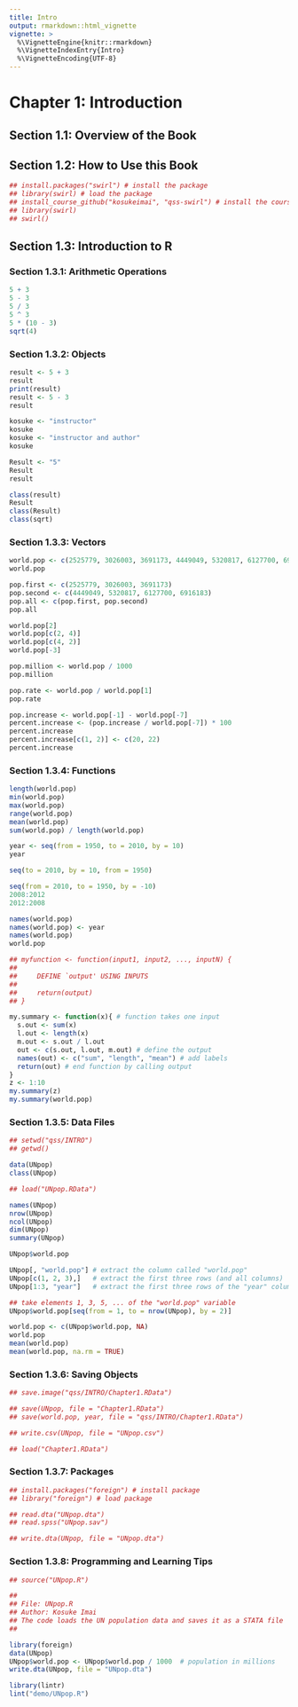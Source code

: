 ```yaml
---
title: Intro
output: rmarkdown::html_vignette
vignette: >
  %\VignetteEngine{knitr::rmarkdown}
  %\VignetteIndexEntry{Intro}
  %\VignetteEncoding{UTF-8}
---
```

# Chapter 1: Introduction
## Section 1.1: Overview of the Book
## Section 1.2: How to Use this Book

```r
## install.packages("swirl") # install the package
## library(swirl) # load the package
## install_course_github("kosukeimai", "qss-swirl") # install the course
## library(swirl)
## swirl()
```

## Section 1.3: Introduction to R
### Section 1.3.1: Arithmetic Operations

```r
5 + 3
5 - 3
5 / 3
5 ^ 3
5 * (10 - 3)
sqrt(4)
```

### Section 1.3.2: Objects

```r
result <- 5 + 3
result
print(result)
result <- 5 - 3
result

kosuke <- "instructor"
kosuke
kosuke <- "instructor and author"
kosuke

Result <- "5"
Result
result

class(result)
Result
class(Result)
class(sqrt)
```

### Section 1.3.3: Vectors

```r
world.pop <- c(2525779, 3026003, 3691173, 4449049, 5320817, 6127700, 6916183)
world.pop

pop.first <- c(2525779, 3026003, 3691173)
pop.second <- c(4449049, 5320817, 6127700, 6916183)
pop.all <- c(pop.first, pop.second)
pop.all

world.pop[2]
world.pop[c(2, 4)]
world.pop[c(4, 2)]
world.pop[-3]

pop.million <- world.pop / 1000
pop.million

pop.rate <- world.pop / world.pop[1]
pop.rate

pop.increase <- world.pop[-1] - world.pop[-7]
percent.increase <- (pop.increase / world.pop[-7]) * 100
percent.increase
percent.increase[c(1, 2)] <- c(20, 22)
percent.increase
```

### Section 1.3.4: Functions

```r
length(world.pop)
min(world.pop)
max(world.pop)
range(world.pop)
mean(world.pop)
sum(world.pop) / length(world.pop)

year <- seq(from = 1950, to = 2010, by = 10)
year

seq(to = 2010, by = 10, from = 1950)

seq(from = 2010, to = 1950, by = -10)
2008:2012
2012:2008

names(world.pop)
names(world.pop) <- year
names(world.pop)
world.pop

## myfunction <- function(input1, input2, ..., inputN) {
##
##     DEFINE `output' USING INPUTS
##
##     return(output)
## }

my.summary <- function(x){ # function takes one input
  s.out <- sum(x)
  l.out <- length(x)
  m.out <- s.out / l.out
  out <- c(s.out, l.out, m.out) # define the output
  names(out) <- c("sum", "length", "mean") # add labels
  return(out) # end function by calling output
}
z <- 1:10
my.summary(z)
my.summary(world.pop)
```

### Section 1.3.5: Data Files

```r
## setwd("qss/INTRO")
## getwd()

data(UNpop)
class(UNpop)

## load("UNpop.RData")

names(UNpop)
nrow(UNpop)
ncol(UNpop)
dim(UNpop)
summary(UNpop)

UNpop$world.pop

UNpop[, "world.pop"] # extract the column called "world.pop"
UNpop[c(1, 2, 3),]   # extract the first three rows (and all columns)
UNpop[1:3, "year"]   # extract the first three rows of the "year" column

## take elements 1, 3, 5, ... of the "world.pop" variable
UNpop$world.pop[seq(from = 1, to = nrow(UNpop), by = 2)]

world.pop <- c(UNpop$world.pop, NA)
world.pop
mean(world.pop)
mean(world.pop, na.rm = TRUE)
```

### Section 1.3.6: Saving Objects

```r
## save.image("qss/INTRO/Chapter1.RData")

## save(UNpop, file = "Chapter1.RData")
## save(world.pop, year, file = "qss/INTRO/Chapter1.RData")

## write.csv(UNpop, file = "UNpop.csv")

## load("Chapter1.RData")
```

### Section 1.3.7: Packages

```r
## install.packages("foreign") # install package
## library("foreign") # load package

## read.dta("UNpop.dta")
## read.spss("UNpop.sav")

## write.dta(UNpop, file = "UNpop.dta")
```

### Section 1.3.8: Programming and Learning Tips

```r
## source("UNpop.R")

##
## File: UNpop.R
## Author: Kosuke Imai
## The code loads the UN population data and saves it as a STATA file
##

library(foreign)
data(UNpop)
UNpop$world.pop <- UNpop$world.pop / 1000  # population in millions
write.dta(UNpop, file = "UNpop.dta")

library(lintr)
lint("demo/UNpop.R")
```

